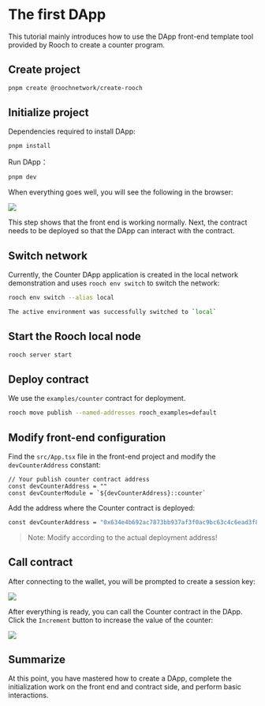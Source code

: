 # The first DApp

This tutorial mainly introduces how to use the DApp front-end template tool provided by Rooch to create a counter program.

## Create project

```bash
pnpm create @roochnetwork/create-rooch
```

## Initialize project

Dependencies required to install DApp:

```bash
pnpm install
```

Run DApp：

```bash
pnpm dev
```

When everything goes well, you will see the following in the browser:

![](/docs/first-dapp/dapp-counter.png)

This step shows that the front end is working normally. Next, the contract needs to be deployed so that the DApp can interact with the contract.

## Switch network

Currently, the Counter DApp application is created in the local network demonstration and uses `rooch env switch` to switch the network:

```bash
rooch env switch --alias local

The active environment was successfully switched to `local`
```

## Start the Rooch local node

```bash
rooch server start
```

## Deploy contract

We use the `examples/counter` contract for deployment.

```bash
rooch move publish --named-addresses rooch_examples=default
```

## Modify front-end configuration

Find the `src/App.tsx` file in the front-end project and modify the `devCounterAddress` constant:

```tsx
// Your publish counter contract address
const devCounterAddress = ""
const devCounterModule = `${devCounterAddress}::counter`
```

Add the address where the Counter contract is deployed:

```bash
const devCounterAddress = "0x634e4b692ac7873bb937af3f0ac9bc63c4c6ead3f857c5bbc92e3ff41f756651"
```

> Note: Modify according to the actual deployment address!

## Call contract

After connecting to the wallet, you will be prompted to create a session key:

![](/docs/first-dapp/dapp-create-sk.png)

After everything is ready, you can call the Counter contract in the DApp. Click the `Increment` button to increase the value of the counter:

![](/docs/first-dapp/dapp-ok.png)

## Summarize

At this point, you have mastered how to create a DApp, complete the initialization work on the front end and contract side, and perform basic interactions.
